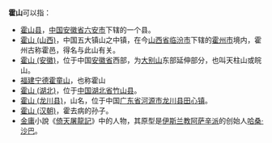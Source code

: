 '''霍山'''可以指：
* [[霍山县|霍山县]]，[[中国|中国]][[安徽省|安徽省]][[六安市|六安市]]下辖的一个县。
* [[霍山_(山西)|霍山 (山西)]]，中国五大镇山之中镇，在今[[山西省|山西省]][[临汾市|临汾市]]下辖的[[霍州市|霍州市]]境内，霍州古称霍邑，得名与此山有关。
* [[霍山_(安徽)|霍山 (安徽)]]，位于中国[[安徽省|安徽省]]西部，为[[大别山|大别山]]东部延伸部分，也叫天柱山或皖山。
* [[福建|福建]][[宁德|宁德]][[霍童山|霍童山]]，也称霍山
* [[霍山_(湖北)|霍山 (湖北)]]，位于[[中国|中国]][[湖北省|湖北省]][[竹山县|竹山县]]。
* [[霍山_(龙川县)|霍山 (龙川县)]]，山名，位于中国[[广东省|广东省]][[河源市|河源市]][[龙川县|龙川县]][[田心镇|田心镇]]。
* [[霍山_(汉朝)|霍山 (汉朝)]]，霍去病的孙子。
* [[金庸|金庸]]小說《[[倚天屠龍記|倚天屠龍記]]》中的人物，其原型是[[伊斯兰教|伊斯兰教]][[阿萨辛派|阿萨辛派]]的创始人[[哈桑·沙巴|哈桑·沙巴]]。
{{disambig|Cat=二字亞洲相關消歧義}}
